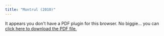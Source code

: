 ```yaml
---
title: "Montrul (2010)"
---
```


```{=html}
<object data="montrul" type="application/pdf" width="100%" height="100%" style="min-height:100vh;">
    <p>It appears you don't have a PDF plugin for this browser.
    No biggie... you can <a href="montrul">click here to
    download the PDF file.</a></p>
</object>
```